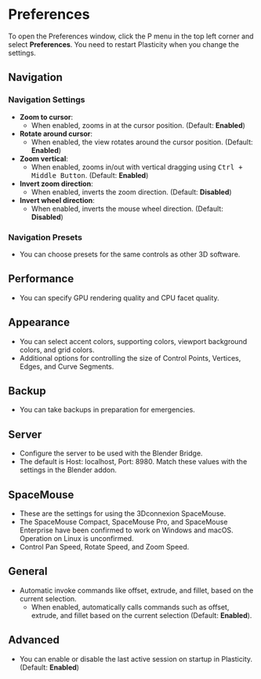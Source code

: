 # Preferences

To open the Preferences window, click the P menu in the top left corner and select **Preferences**.
You need to restart Plasticity when you change the settings.

## Navigation

### Navigation Settings

- **Zoom to cursor**:
    - When enabled, zooms in at the cursor position. (Default: **Enabled**)
- **Rotate around cursor**:
    - When enabled, the view rotates around the cursor position. (Default: **Enabled**)
- **Zoom vertical**:
    - When enabled, zooms in/out with vertical dragging using <kbd>Ctrl + Middle Button</kbd>. (Default: **Enabled**)
- **Invert zoom direction**:
    - When enabled, inverts the zoom direction. (Default: **Disabled**)
- **Invert wheel direction**:
    - When enabled, inverts the mouse wheel direction. (Default: **Disabled**)

### Navigation Presets

- You can choose presets for the same controls as other 3D software.

## Performance

- You can specify GPU rendering quality and CPU facet quality.

## Appearance

- You can select accent colors, supporting colors, viewport background colors, and grid colors.
- Additional options for controlling the size of Control Points, Vertices, Edges, and Curve Segments.

## Backup

- You can take backups in preparation for emergencies.

## Server

- Configure the server to be used with the Blender Bridge.
- The default is Host: localhost, Port: 8980. Match these values with the settings in the Blender addon.

## SpaceMouse

- These are the settings for using the 3Dconnexion SpaceMouse.
- The SpaceMouse Compact, SpaceMouse Pro, and SpaceMouse Enterprise have been confirmed to work on Windows and macOS. Operation on Linux is unconfirmed.
- Control Pan Speed, Rotate Speed, and Zoom Speed.

## General

- Automatic invoke commands like offset, extrude, and fillet, based on the current selection.
    - When enabled, automatically calls commands such as offset, extrude, and fillet based on the current selection (Default: **Enabled**).

## Advanced

- You can enable or disable the last active session on startup in Plasticity. (Default: **Enabled**)